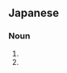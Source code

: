 ==Japanese==
===Noun===
{{ja-verb|h|rom=okuru}}
# {{japdef|送る|to [[send]] (in general)}}
# {{japdef|贈る|to [[send]] (as a present or gift)}}